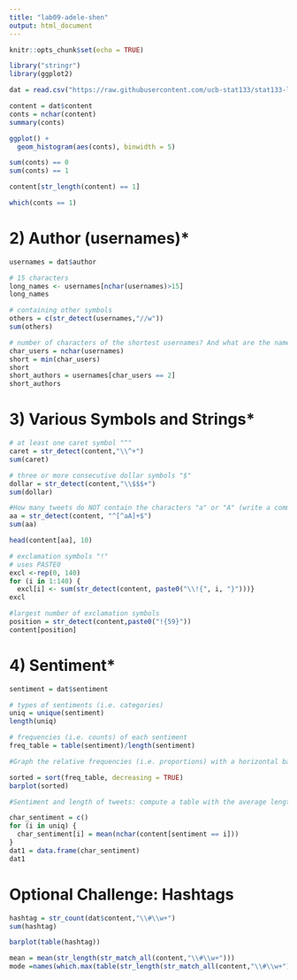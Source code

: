 ```yaml
---
title: "lab09-adele-shen"
output: html_document
---
```


```r
knitr::opts_chunk$set(echo = TRUE)
```

```r
library("stringr")
library(ggplot2)
```

```r
dat = read.csv("https://raw.githubusercontent.com/ucb-stat133/stat133-labs/master/data/text-emotion.csv", stringsAsFactors = FALSE)

content = dat$content
conts = nchar(content)
summary(conts)

ggplot() +
  geom_histogram(aes(conts), binwidth = 5)
```

```r
sum(conts) == 0
sum(conts) == 1

content[str_length(content) == 1]

which(conts == 1)
```

# 2) Author (usernames)*

```r
usernames = dat$author

# 15 characters
long_names <- usernames[nchar(usernames)>15]
long_names

# containing other symbols
others = c(str_detect(usernames,"//w"))
sum(others)

# number of characters of the shortest usernames? And what are the names of these authors?
char_users = nchar(usernames)
short = min(char_users)
short
short_authors = usernames[char_users == 2]
short_authors
```

# 3) Various Symbols and Strings*

```r
# at least one caret symbol "^"
caret = str_detect(content,"\\^+")
sum(caret)
```

```r
# three or more consecutive dollar symbols "$"
dollar = str_detect(content,"\\$$$+")
sum(dollar)
```

```r
#How many tweets do NOT contain the characters "a" or "A" (write a command to answer this question).
aa = str_detect(content, "^[^aA]+$")
sum(aa)

head(content[aa], 10)
```

```r
# exclamation symbols "!" 
# uses PASTE0
excl <-rep(0, 140)
for (i in 1:140) {
  excl[i] <- sum(str_detect(content, paste0("\\!{", i, "}")))}
excl

#largest number of exclamation symbols
position = str_detect(content,paste0("!{59}"))
content[position]
```

# 4) Sentiment*
```r
sentiment = dat$sentiment

# types of sentiments (i.e. categories)
uniq = unique(sentiment)
length(uniq)
```

```r
# frequencies (i.e. counts) of each sentiment
freq_table = table(sentiment)/length(sentiment)

#Graph the relative frequencies (i.e. proportions) with a horizontal barplot (bars horizontally oriented) in decreasing order, including names of sentiment types.

sorted = sort(freq_table, decreasing = TRUE)
barplot(sorted)
```

```r
#Sentiment and length of tweets: compute a table with the average length of characters per sentiment (i.e. average number of characters for neutral tweets, for happy tweets, etc.). Display this table.

char_sentiment = c()
for (i in uniq) {
  char_sentiment[i] = mean(nchar(content[sentiment == i]))
}
dat1 = data.frame(char_sentiment)
dat1
```

# Optional Challenge: Hashtags

```r
hashtag = str_count(dat$content,"\\#\\w+")
sum(hashtag)

barplot(table(hashtag))
```


```r
mean = mean(str_length(str_match_all(content,"\\#\\w+")))
mode =names(which.max(table(str_length(str_match_all(content,"\\#\\w+")))))
```



